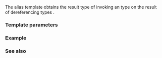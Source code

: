 {{cpp/title|indirect_result_t}}
{{cpp/iterator/navbar}}
{{ddcl|header=iterator|since=c++20|1=
template&lt; class F, class... Is &gt;
    requires (std::indirectly_readable&lt;Is&gt; &amp;&amp; ...) &amp;&amp;
              std::invocable&lt;F, std::iter_reference_t&lt;Is&gt;...&gt;
using indirect_result_t = std::invoke_result_t&lt;F, std::iter_reference_t&lt;Is&gt;...&gt;;
}}

The alias template {{tt|indirect_result_t}} obtains the result type of invoking an {{lconcept|invocable}} type {{tt|F}} on the result of dereferencing {{lconcept|indirectly_readable}} types {{tt|Is...}}.

===Template parameters===
{{par begin}}
{{par|F|an invocable type}}
{{par|Is|indirectly readable types that are dereferenced to arguments}}
{{par end}}

===Example===
{{example
|code=
#include &lt;iterator&gt;
#include &lt;type_traits&gt;

struct Fn
{
    long operator()(const int&amp;);
    int operator()(int&amp;&amp;);
    short operator()(int, int) const;
    auto operator()(const float) -&gt; int&amp;;
    void operator()(int[8]);
};

static_assert(
    std::is_same_v&lt;std::indirect_result_t&lt;Fn, const int*&gt;, long&gt; and
    std::is_same_v&lt;std::indirect_result_t&lt;Fn, std::move_iterator&lt;int*&gt;&gt;, int&gt; and
    std::is_same_v&lt;std::indirect_result_t&lt;const Fn, int*, int*&gt;, short&gt; and
    std::is_same_v&lt;std::indirect_result_t&lt;Fn, float*&gt;, int&amp;&gt; and
    std::is_same_v&lt;std::indirect_result_t&lt;Fn, int**&gt;, void&gt;
);

int main() {}
}}

===See also===
{{dsc begin}}
{{dsc inc|cpp/types/dsc result_of}}
{{dsc inc|cpp/iterator/dsc projected_value_t}}
{{dsc end}}

{{langlinks|es|ja|zh}}